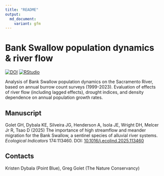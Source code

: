 ```yaml
---
title: "README"
output:
  md_document:
    variant: gfm
---
```


Bank Swallow population dynamics & river flow
======================================

<!-- badges: start -->
[![DOI](https://zenodo.org/badge/329090744.svg)](https://doi.org/10.5281/zenodo.15233093)
[![RStudio](https://img.shields.io/badge/RStudio-project-75AADB.svg?style=flat&logo=RStudio)](https://www.rstudio.com)
<!-- badges: end -->

Analysis of Bank Swallow population dynamics on the Sacramento River, based on annual burrow count surveys (1999-2023). Evaluation of effects of river flow (including lagged effects), drought indices, and density dependence on annual population growth rates.

## Manuscript
Golet GH, Dybala KE, Silveira JG, Henderson A, Isola JE, Wright DH, Melcer Jr R, Tsao D (2025) The importance of high streamflow and meander migration for the Bank Swallow, a sentinel species of alluvial river systems. *Ecological Indicators* 174:113460. DOI: [10.1016/j.ecolind.2025.113460](https://doi.org/10.1016/j.ecolind.2025.113460)

## Contacts
Kristen Dybala (Point Blue), Greg Golet (The Nature Conservancy)

